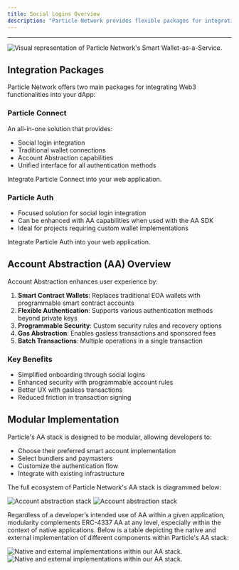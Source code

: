```yaml
---
title: Social Logins Overview
description: "Particle Network provides flexible packages for integrating social logins and account abstraction into dApps."
---
```


***

<Frame caption="Visual representation of Particle Network's Smart Wallet-as-a-Service.">
<img src="https://static.particle.network/mintlify/videos/05-Account-Abstraction.gif" alt="Visual representation of Particle Network's Smart Wallet-as-a-Service." style={{ width: '100%', maxWidth: '600px' }} />
</Frame>

## Integration Packages

Particle Network offers two main packages for integrating Web3 functionalities into your dApp:

### Particle Connect
An all-in-one solution that provides:
- Social login integration
- Traditional wallet connections
- Account Abstraction capabilities
- Unified interface for all authentication methods

<Card title="Get started with Particle Connect" icon="wallet" href="guides/wallet-as-a-service/waas/connect/web-quickstart">
Integrate Particle Connect into your web application.
</Card>

### Particle Auth
- Focused solution for social login integration
- Can be enhanced with AA capabilities when used with the AA SDK
- Ideal for projects requiring custom wallet implementations

<Card title="Get started with Particle Auth" icon="wallet" href="guides/wallet-as-a-service/waas/auth/web-quickstart">
Integrate Particle Auth into your web application.
</Card>

## Account Abstraction (AA) Overview

Account Abstraction enhances user experience by:

1. **Smart Contract Wallets**: Replaces traditional EOA wallets with programmable smart contract accounts
2. **Flexible Authentication**: Supports various authentication methods beyond private keys
3. **Programmable Security**: Custom security rules and recovery options
4. **Gas Abstraction**: Enables gasless transactions and sponsored fees
5. **Batch Transactions**: Multiple operations in a single transaction

### Key Benefits
- Simplified onboarding through social logins
- Enhanced security with programmable account rules
- Better UX with gasless transactions
- Reduced friction in transaction signing

## Modular Implementation

Particle's AA stack is designed to be modular, allowing developers to:
- Choose their preferred smart account implementation
- Select bundlers and paymasters
- Customize the authentication flow
- Integrate with existing infrastructure

The full ecosystem of Particle Network's AA stack is diagrammed below:

<Frame caption="Particle Network's AA Stack Ecosystem.">
<img
  className="block dark:hidden"
  src="/intro/wallet-abstraction/waas/images/aa-stack.png"
  alt="Account abstraction stack"
/>
<img
  className="hidden dark:block"
  src="/intro/wallet-abstraction/waas/images/aa-stack.png"
  alt="Account abstraction stack"
/>
</Frame>


Regardless of a developer’s intended use of AA within a given application, modularity complements ERC-4337 AA at any level, especially within the context of native applications. Below is a table depicting the native and external implementation of different components within Particle's AA stack:

<Frame caption="Native and external implementations within our AA stack.">
<img
  className="block dark:hidden"
  src="/intro/wallet-abstraction/waas/images/implementations.png"
  alt="Native and external implementations within our AA stack."
/>
<img
  className="hidden dark:block"
  src="/intro/wallet-abstraction/waas/images/implementations.png"
  alt="Native and external implementations within our AA stack."
/>
</Frame>
